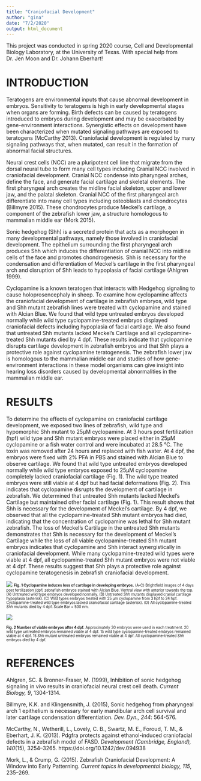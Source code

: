 ```yaml
---
title: "Craniofacial Development"
author: "gina"
date: "7/2/2020"
output: html_document
---
```


This project was conducted in spring 2020 course, Cell and Developmental Biology Laboratory, at the University of Texas.  With special help from Dr. Jen Moon and Dr. Johann Eberhart!


# INTRODUCTION

Teratogens are environmental inputs that cause abnormal development in embryos.  Sensitivity to teratogens is high in early developmental stages when organs are forming.  Birth defects can be caused by teratogens introduced to embryos during development and may be exacerbated by gene-environment interactions.  Synergistic effects on development have been characterized when mutated signaling pathways are exposed to teratogens (McCarthy 2013).  Craniofacial development is regulated by many signaling pathways that, when mutated, can result in the formation of abnormal facial structures.

Neural crest cells (NCC) are a pluripotent cell line that migrate from the dorsal neural tube to form many cell types including Cranial NCC involved in craniofacial development.  Cranial NCC condense into pharyngeal arches, define the face, and generate facial cartilage and skeletal elements.  The first pharyngeal arch creates the midline facial skeleton, upper and lower jaw, and the palatal skeleton.  Cranial NCC of the first pharyngeal arch differentiate into many cell types including osteoblasts and chondrocytes (Billmyre 2015).  These chondrocytes produce Meckel’s cartilage, a component of the zebrafish lower jaw, a structure homologous to mammalian middle ear (Mork 2015).  

Sonic hedgehog (Shh) is a secreted protein that acts as a morphogen in many developmental pathways, namely those involved in craniofacial development.  The epithelium surrounding the first pharyngeal arch produces Shh which induces the differentiation of cranial NCC into midline cells of the face and promotes chondrogenesis.  Shh is necessary for the condensation and differentiation of Meckel’s cartilage in the first pharyngeal arch and disruption of Shh leads to hypoplasia of facial cartilage (Ahlgren 1999).

Cyclopamine is a known teratogen that interacts with Hedgehog signaling to cause holoprosencephaly in sheep.  To examine how cyclopamine affects the craniofacial development of cartilage in zebrafish embryos, wild type and Shh mutant zebrafish lines were treated with cyclopamine and stained with Alcian Blue.  We found that wild type untreated embryos developed normally while wild type cyclopamine-treated embryos displayed craniofacial defects including hypoplasia of facial cartilage.  We also found that untreated Shh mutants lacked Meckel’s Cartilage and all cyclopamine-treated Shh mutants died by 4 dpf.  These results indicate that cyclopamine disrupts cartilage development in zebrafish embryos and that Shh plays a protective role against cyclopamine teratogenesis.  The zebrafish lower jaw is homologous to the mammalian middle ear and studies of how gene-environment interactions in these model organisms can give insight into hearing loss disorders caused by developmental abnormalities in the mammalian middle ear.

# RESULTS

To determine the effects of cyclopamine on craniofacial cartilage development, we exposed two lines of zebrafish, wild type and hypomorphic Shh mutant to 25μM cyclopamine.  At 3 hours post fertilization (hpf) wild type and Shh mutant embryos were placed either in 25μM cyclopamine or a fish water control and were incubated at 28.5 °C.  The toxin was removed after 24 hours and replaced with fish water.  At 4 dpf, the embryos were fixed with 2% PFA in PBS and stained with Alcian Blue to observe cartilage.  We found that wild type untreated embryos developed normally while wild type embryos exposed to 25μM cyclopamine completely lacked craniofacial cartilage (Fig. 1).  The wild type treated embryos were still viable at 4 dpf but had facial deformations (Fig. 2).  This indicates that cyclopamine disrupts the development of cartilage in zebrafish.  We determined that untreated Shh mutants lacked Meckel’s Cartilage but maintained other facial cartilage (Fig. 1).  This result shows that Shh is necessary for the development of Meckel’s cartilage.  By 4 dpf, we observed that all the cyclopamine-treated Shh mutant embryos had died, indicating that the concentration of cyclopamine was lethal for Shh mutant zebrafish.  The loss of Meckel’s Cartilage in the untreated Shh mutants demonstrates that Shh is necessary for the development of Meckel’s Cartilage while the loss of all viable cyclopamine-treated Shh mutant embryos indicates that cyclopamine and Shh interact synergistically in craniofacial development.   While many cyclopamine-treated wild types were viable at 4 dpf, all cyclopamine-treated Shh mutant embryos were not viable at 4 dpf.  These results suggest that Shh plays a protective role against cyclopamine teratogenesis in zebrafish craniofacial development.

![](/post/CF_files/cffig1.png)
<sub><sup> **Fig. 1 Cyclopamine induces loss of cartilage in developing embryos.**  (A-C)  Brightfield images of 4 days post fertilization (dpf) zebrafish embryos stained with Alcian Blue.  Ventral view with anterior towards the top.  (A) Untreated wild type embryos developed normally.  (B) Untreated _Shh_ mutants displayed cranial cartilage hypoplasia (asterisk).  (C) Wild types embryos treated with 25 μm cyclopamine from 3 hpf to 24 hpf.  Cyclopamine-treated wild type embryos lacked craniofacial cartilage (asterisk).  (D) All cyclopamine-treated _Shh_ mutants died by 4 dpf.  Scale Bar = 500 nm.<sub><sup>

![](/post/CF_files/cffig2.png)

<sub><sup> **Fig. 2 Number of viable embryos after 4 dpf.**  Approximately 30 embryos were used in each treatment.  20 wild type untreated embryos remained viable at 4 dpf.  15 wild type cyclopamine-treated embryos remained viable at 4 dpf.  15 _Shh_ mutant untreated embryos remained viable at 4 dpf.  All cyclopamine-treated _Shh_ embryos died by 4 dpf. <sub><sup>

# REFERENCES
Ahlgren, SC. & Bronner-Fraser, M. (1999), Inhibition of sonic hedgehog signaling in vivo results in craniofacial neural crest cell death.  _Current Biology, 9_, 1304-1314.

Billmyre, K.K. and Klingensmith, J. (2015), Sonic hedgehog from pharyngeal arch 1 epithelium is necessary for early mandibular arch cell survival and later cartilage condensation differentiation. _Dev. Dyn., 244_: 564-576.

McCarthy, N., Wetherill, L., Lovely, C. B., Swartz, M. E., Foroud, T. M., & Eberhart, J. K. (2013). Pdgfra protects against ethanol-induced craniofacial defects in a zebrafish model of FASD. _Development (Cambridge, England), 140_(15), 3254–3265. https://doi.org/10.1242/dev.094938

Mork, L., & Crump, G. (2015). Zebrafish Craniofacial Development: A Window into Early Patterning. _Current topics in developmental biology, 115_, 235–269. 
